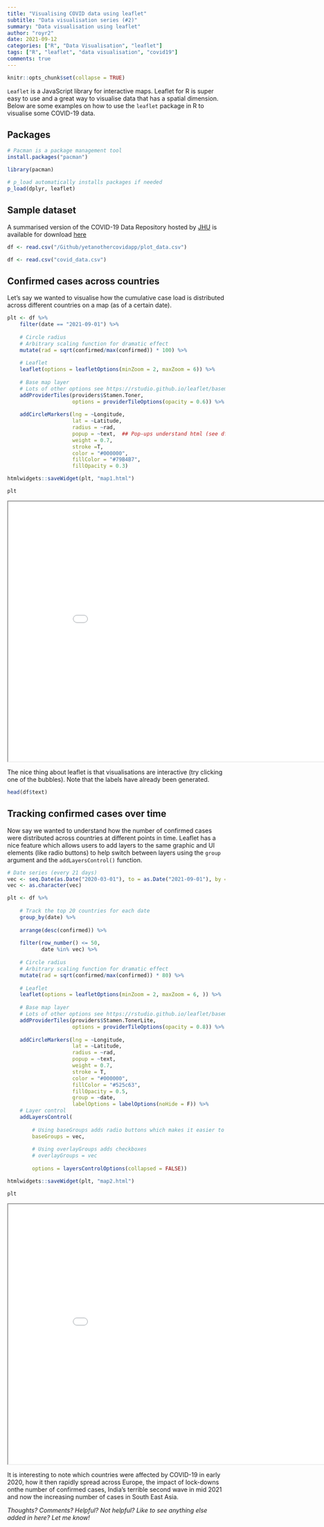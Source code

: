 ```yaml
---
title: "Visualising COVID data using leaflet"
subtitle: "Data visualisation series (#2)"
summary: "Data visualisation using leaflet"
author: "royr2"
date: 2021-09-12
categories: ["R", "Data Visualisation", "leaflet"]
tags: ["R", "leaflet", "data visualisation", "covid19"]  
comments: true
---
```


```r
knitr::opts_chunk$set(collapse = TRUE)
```

`Leaflet` is a JavaScript library for interactive maps. Leaflet for R is super easy to use and a great way to visualise data that has a spatial dimension. Below are some examples on how to use the `leaflet` package in R to visualise some COVID-19 data.

## Packages
```r
# Pacman is a package management tool 
install.packages("pacman")
```

```r
library(pacman)

# p_load automatically installs packages if needed
p_load(dplyr, leaflet)
```

## Sample dataset
A summarised version of the COVID-19 Data Repository hosted by [JHU](https://github.com/CSSEGISandData/COVID-19) is available for download [here](https://github.com/royr2/blog/blob/main/download/covid_data.csv)

```r
df <- read.csv("/Github/yetanothercovidapp/plot_data.csv")
```

```r
df <- read.csv("covid_data.csv")
```

## Confirmed cases across countries
Let's say we wanted to visualise how the cumulative case load is distributed across different countries on a map (as of a certain date).

```r
plt <- df %>% 
    filter(date == "2021-09-01") %>% 
    
    # Circle radius 
    # Arbitrary scaling function for dramatic effect
    mutate(rad = sqrt(confirmed/max(confirmed)) * 100) %>% 
    
    # Leaflet
    leaflet(options = leafletOptions(minZoom = 2, maxZoom = 6)) %>% 
    
    # Base map layer
    # Lots of other options see https://rstudio.github.io/leaflet/basemaps.html
    addProviderTiles(providers$Stamen.Toner,
                     options = providerTileOptions(opacity = 0.6)) %>%
    
    addCircleMarkers(lng = ~Longitude, 
                     lat = ~Latitude, 
                     radius = ~rad, 
                     popup = ~text,  ## Pop-ups understand html (see df$text)
                     weight = 0.7,
                     stroke =T, 
                     color = "#000000",
                     fillColor = "#79B4B7", 
                     fillOpacity = 0.3)
```

```r
htmlwidgets::saveWidget(plt, "map1.html")
```

```r
plt
```

<iframe src = "map1.html" height = "600" width = "900"></iframe>

The nice thing about leaflet is that visualisations are interactive (try clicking one of the bubbles). Note that the labels have already been generated. 

```r
head(df$text)
```

## Tracking confirmed cases over time
Now say we wanted to understand how the number of confirmed cases were distributed across countries at different points in time. Leaflet has a nice feature which allows users to add layers to the same graphic and UI elements (like radio buttons) to help switch between layers using the `group` argument and the `addLayersControl()` function. 

```r

# Date series (every 21 days)
vec <- seq.Date(as.Date("2020-03-01"), to = as.Date("2021-09-01"), by = "21 days")
vec <- as.character(vec)

plt <- df %>% 
    
    # Track the top 20 countries for each date
    group_by(date) %>% 
    
    arrange(desc(confirmed)) %>% 
    
    filter(row_number() <= 50, 
           date %in% vec) %>% 
    
    # Circle radius 
    # Arbitrary scaling function for dramatic effect
    mutate(rad = sqrt(confirmed/max(confirmed)) * 80) %>% 
    
    # Leaflet
    leaflet(options = leafletOptions(minZoom = 2, maxZoom = 6, )) %>% 
    
    # Base map layer
    # Lots of other options see https://rstudio.github.io/leaflet/basemaps.html
    addProviderTiles(providers$Stamen.TonerLite,
                     options = providerTileOptions(opacity = 0.8)) %>%
    
    addCircleMarkers(lng = ~Longitude, 
                     lat = ~Latitude, 
                     radius = ~rad, 
                     popup = ~text,
                     weight = 0.7,
                     stroke = T, 
                     color = "#000000",
                     fillColor = "#525c63", 
                     fillOpacity = 0.5, 
                     group = ~date, 
                     labelOptions = labelOptions(noHide = F)) %>% 
    # Layer control
    addLayersControl(
        
        # Using baseGroups adds radio buttons which makes it easier to switch
        baseGroups = vec,
        
        # Using overlayGroups adds checkboxes        
        # overlayGroups = vec
        
        options = layersControlOptions(collapsed = FALSE))
```

```r
htmlwidgets::saveWidget(plt, "map2.html")
```

```r
plt
```

<iframe src = "map2.html" height = "600" width = "900"></iframe>

It is interesting to note which countries were affected by COVID-19 in early 2020, how it then rapidly spread across Europe, the impact of lock-downs onthe number of confirmed cases, India's terrible second wave in mid 2021 and now the increasing number of cases in South East Asia. 

*Thoughts? Comments? Helpful? Not helpful? Like to see anything else added in here? Let me know!*

